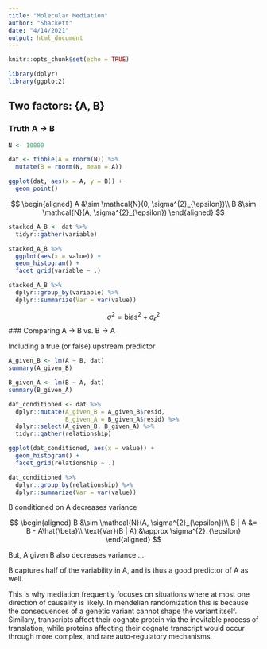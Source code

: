 ```yaml
---
title: "Molecular Mediation"
author: "Shackett"
date: "4/14/2021"
output: html_document
---
```


```r
knitr::opts_chunk$set(echo = TRUE)
```

```r
library(dplyr)
library(ggplot2)
```


## Two factors: {A, B}

### Truth A -> B

```r
N <- 10000

dat <- tibble(A = rnorm(N)) %>%
  mutate(B = rnorm(N, mean = A))

ggplot(dat, aes(x = A, y = B)) +
  geom_point()
```

$$
\begin{aligned}
A &\sim \mathcal{N}(0, \sigma^{2}_{\epsilon})\\
B &\sim \mathcal{N}(A, \sigma^{2}_{\epsilon})
\end{aligned}
$$

```r
stacked_A_B <- dat %>%
  tidyr::gather(variable)

stacked_A_B %>%
  ggplot(aes(x = value)) +
  geom_histogram() +
  facet_grid(variable ~ .)

stacked_A_B %>%
  dplyr::group_by(variable) %>%
  dplyr::summarize(Var = var(value))
```

$$
\sigma^{2} = \text{bias}^{2} + \sigma^{2}_{\epsilon}
$$
### Comparing A -> B vs. B -> A

Including a true (or false) upstream predictor 

```r
A_given_B <- lm(A ~ B, dat)
summary(A_given_B)

B_given_A <- lm(B ~ A, dat)
summary(B_given_A)
```

```r
dat_conditioned <- dat %>%
  dplyr::mutate(A_given_B = A_given_B$resid,
                B_given_A = B_given_A$resid) %>%
  dplyr::select(A_given_B, B_given_A) %>%
  tidyr::gather(relationship)

ggplot(dat_conditioned, aes(x = value)) +
  geom_histogram() +
  facet_grid(relationship ~ .)

dat_conditioned %>%
  dplyr::group_by(relationship) %>%
  dplyr::summarize(Var = var(value))
```

B conditioned on A decreases variance

$$
\begin{aligned}
B &\sim \mathcal{N}(A, \sigma^{2}_{\epsilon})\\
B | A &= B - A\hat{\beta}\\
\text{Var}(B | A) &\approx \sigma^{2}_{\epsilon}
\end{aligned}
$$

But, A given B also decreases variance ...

B captures half of the variability in A, and is thus a good predictor of A as well.

This is why mediation frequently focuses on situations where at most one direction of causality is likely. In mendelian randomization this is because the consequences of a genetic variant cannot shape the variant itself. Similary, transcripts affect their cognate protein via the inevitable process of translation, while proteins affecting their cognate transcript would occur through more complex, and rare auto-regulatory mechanisms.